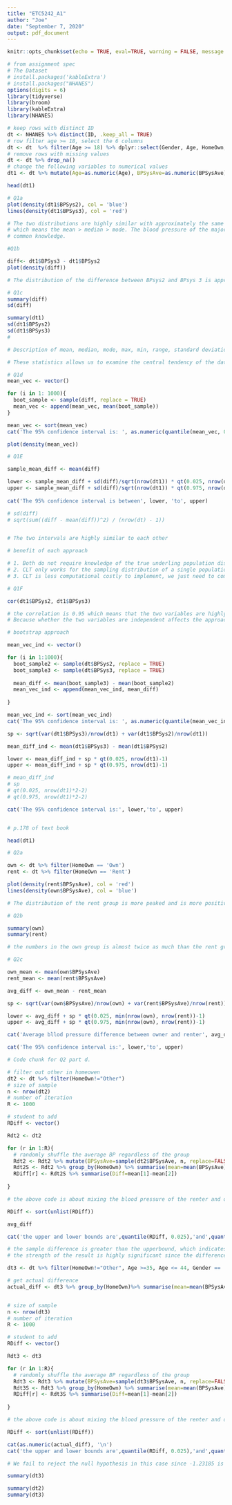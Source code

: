 ---
title: "ETC5242_A1"
author: "Joe"
date: "September 7, 2020"
output: pdf_document
---

```{r setup, include=FALSE}
knitr::opts_chunk$set(echo = TRUE, eval=TRUE, warning = FALSE, message = FALSE, error = FALSE, tidy.opts = list(width.cutoff=60), tidy=TRUE)
```

```{r}
# from assignment spec
# The Dataset 
# install.packages('kableExtra')
# install.packages("NHANES")
options(digits = 6)
library(tidyverse)
library(broom)
library(kableExtra)
library(NHANES)

# keep rows with distinct ID
dt <- NHANES %>% distinct(ID, .keep_all = TRUE) 
# row filter age >= 18, select the 6 columns
dt <- dt  %>% filter(Age >= 18) %>% dplyr::select(Gender, Age, HomeOwn, BPSysAve, BPSys2, BPSys3)
# remove rows with missing values
dt <- dt %>% drop_na()
# change the following variables to numerical values
dt1 <- dt %>% mutate(Age=as.numeric(Age), BPSysAve=as.numeric(BPSysAve), BPSys2=as.numeric(BPSys2), BPSys3=as.numeric(BPSys3))

```

```{r}
head(dt1)
```
```{r}
# Q1a
plot(density(dt1$BPSys2), col = 'blue')
lines(density(dt1$BPSys3), col = 'red')
```
```{r}
# The two distributions are highly similar with approximately the same mean, median and mode. The two distributions are both positively skewed
# which means the mean > median > mode. The blood pressure of the majority of the sample falls in the 100-150 range, which is in line with
# common knowledge.
```

```{r}
#Q1b

diff<- dt1$BPSys3 - dt1$BPSys2
plot(density(diff))
```
```{r}
# The distribution of the difference between BPsys2 and BPsys 3 is approximately normal with a mean of 0. 
```


```{r}
# Q1c
summary(diff)
sd(diff)

```
```{r}
summary(dt1)
sd(dt1$BPSys2)
sd(dt1$BPSys3)
#
```
```{r}
# Description of mean, median, mode, max, min, range, standard deviation

# These statistics allows us to examine the central tendency of the dataset as well as its dispersion. These enable us to examine the distribution of the variables of interest. This is important because when doing hypothesis testing such as T-test, the some of the underlying assumptions are normality of data distribution and adequacy of sample size. If the underlying assumptions do not hold, the test will not be reliable.
```




```{r}
# Q1d
mean_vec <- vector()

for (i in 1: 1000){
  boot_sample <- sample(diff, replace = TRUE)
  mean_vec <- append(mean_vec, mean(boot_sample))
}

mean_vec <- sort(mean_vec)
cat('The 95% confidence interval is: ', as.numeric(quantile(mean_vec, 0.025)),'to', as.numeric(quantile(mean_vec, 0.975)))
```

```{r}
plot(density(mean_vec))
```

```{r}
# Q1E

sample_mean_diff <- mean(diff)

lower <- sample_mean_diff + sd(diff)/sqrt(nrow(dt1)) * qt(0.025, nrow(dt1)-1)
upper <- sample_mean_diff + sd(diff)/sqrt(nrow(dt1)) * qt(0.975, nrow(dt1)-1)
                         
cat('The 95% confidence interval is between', lower, 'to', upper)

# sd(diff)
# sqrt(sum((diff - mean(diff))^2) / (nrow(dt) - 1))


# The two intervals are highly similar to each other
```
```{r}
# benefit of each approach

# 1. Both do not require knowledge of the true underling population distribution
# 2. CLT only works for the sampling distribution of a single population, but bootstrap approach can be applied to any point estimator
# 3. CLT is less computational costly to implement, we just need to compute the sample mean, and then we can plug the numbers into the formula to obtain the confidence interval. Boostrap requires simulation by continuously resampling the sample data.
```



```{r}
# Q1F

cor(dt1$BPSys2, dt1$BPSys3)

# the correlation is 0.95 which means that the two variables are highly positive corellated, therefore they are not independent. 
# Because whether the two variables are independent affects the approach by which we construct the confidence interval. If the two variables are highly correlated, we estimate the confidence interval by taking the difference between each observation and estimate it as a single population. If they are independent, we will treate them as two population.
```


```{r}
# bootstrap approach

mean_vec_ind <- vector()

for (i in 1:1000){
  boot_sample2 <- sample(dt$BPSys2, replace = TRUE)
  boot_sample3 <- sample(dt$BPSys3, replace = TRUE)
  
  mean_diff <- mean(boot_sample3) - mean(boot_sample2)
  mean_vec_ind <- append(mean_vec_ind, mean_diff)
  
}

mean_vec_ind <- sort(mean_vec_ind)
cat('The 95% confidence interval is: ', as.numeric(quantile(mean_vec_ind,0.025)),'to', as.numeric(quantile(mean_vec_ind,0.975)))

```
```{r}
sp <- sqrt(var(dt1$BPSys3)/nrow(dt1) + var(dt1$BPSys2)/nrow(dt1))

mean_diff_ind <- mean(dt1$BPSys3) - mean(dt1$BPSys2)

lower <- mean_diff_ind + sp * qt(0.025, nrow(dt1)-1)
upper <- mean_diff_ind + sp * qt(0.975, nrow(dt1)-1)

# mean_diff_ind
# sp
# qt(0.025, nrow(dt1)*2-2)
# qt(0.975, nrow(dt1)*2-2)

cat('The 95% confidence interval is:', lower,'to', upper)


# p.178 of text book
```


```{r}
head(dt1)
```

```{r}
# Q2a

own <- dt %>% filter(HomeOwn == 'Own')
rent <- dt %>% filter(HomeOwn == 'Rent')

plot(density(rent$BPSysAve), col = 'red')
lines(density(own$BPSysAve), col = 'blue')
```

```{r}
# The distribution of the rent group is more peaked and is more positively skewed than the own group. It can be seen that the proportion of people with lower blood pressure is higher than the own group.
```

```{r}
# Q2b

summary(own)
summary(rent)
```

```{r}
# the numbers in the own group is almost twice as much than the rent group. Each group consists of roughly 50% male and female. The maximum and minimum blood pressure in the two groups is approximately the same. The median and mean is slightly lower in the rent group.
```


```{r}
# Q2c

own_mean <- mean(own$BPSysAve)
rent_mean <- mean(rent$BPSysAve)

avg_diff <- own_mean - rent_mean

sp <- sqrt(var(own$BPSysAve)/nrow(own) + var(rent$BPSysAve)/nrow(rent))

lower <- avg_diff + sp * qt(0.025, min(nrow(own), nrow(rent))-1)
upper <- avg_diff + sp * qt(0.975, min(nrow(own), nrow(rent))-1)

cat('Average bllod pressure difference between owner and renter', avg_diff, '\n')

cat('The 95% confidence interval is:', lower,'to', upper)
```


```{r}
# Code chunk for Q2 part d.

# filter out other in homeowen
dt2 <- dt %>% filter(HomeOwn!="Other")
# size of sample
n <- nrow(dt2)
# number of iteration
R <- 1000

# student to add
RDiff <- vector()

Rdt2 <- dt2

for (r in 1:R){
  # randomly shuffle the average BP regardless of the group
  Rdt2 <- Rdt2 %>% mutate(BPSysAve=sample(dt2$BPSysAve, n, replace=FALSE))
  Rdt2S <- Rdt2 %>% group_by(HomeOwn) %>% summarise(mean=mean(BPSysAve)) 
  RDiff[r] <- Rdt2S %>% summarise(Diff=mean[1]-mean[2]) 
  
}

# the above code is about mixing the blood pressure of the renter and owner so that the resultant group should have no difference because they are mixed. Although they are mix, sometimes large difference can occur by chance. therefore, if the actual difference between the two groups falls in the lower end < 2.5% or > 97.5% of the data, we can reject the null hypothesis, because there are less than 5% that this observation can occured by chance which indicate the actual difference is significant.

RDiff <- sort(unlist(RDiff))

```

      
```{r}

avg_diff

cat('the upper and lower bounds are',quantile(RDiff, 0.025),'and',quantile(RDiff, 0.975))

# the sample difference is greater than the upperbound, which indicates the actual difference is significant and is unlikely to occur simply by chance.
# the strength of the result is highly significant since the difference is greater than all bootstrap difference, which means there is 0 chance that we can observe this sample difference by chance.
```
```{r}


dt3 <- dt %>% filter(HomeOwn!="Other", Age >=35, Age <= 44, Gender == 'male')

# get actual difference
actual_diff <- dt3 %>% group_by(HomeOwn)%>% summarise(mean=mean(BPSysAve)) %>% summarise(Diff=mean[1]-mean[2]) 


# size of sample
n <- nrow(dt3)
# number of iteration
R <- 1000

# student to add
RDiff <- vector()

Rdt3 <- dt3

for (r in 1:R){
  # randomly shuffle the average BP regardless of the group
  Rdt3 <- Rdt3 %>% mutate(BPSysAve=sample(dt3$BPSysAve, n, replace=FALSE))
  Rdt3S <- Rdt3 %>% group_by(HomeOwn) %>% summarise(mean=mean(BPSysAve)) 
  RDiff[r] <- Rdt3S %>% summarise(Diff=mean[1]-mean[2]) 
  
}

# the above code is about mixing the blood pressure of the renter and owner so that the resultant group should have no difference because they are mixed. Although they are mix, sometimes large difference can occur by chance. therefore, if the actual difference between the two groups falls in the lower end < 2.5% or > 97.5% of the data, we can reject the null hypothesis, because there are less than 5% that this observation can occured by chance which indicate the actual difference is significant.

RDiff <- sort(unlist(RDiff))

cat(as.numeric(actual_diff), '\n')
cat('the upper and lower bounds are',quantile(RDiff, 0.025),'and',quantile(RDiff, 0.975))

# We fail to reject the null hypothesis in this case since -1.23185 is between the two bounds, this means at 5% level of significance, we can casually observe such a difference between this two groups of people. The most likely reason is that, the range of the interval. i.e. dispersion is much wider than the previous case.
```



```{r}
summary(dt3)
```
```{r}
summary(dt2)
summary(dt3)
```

